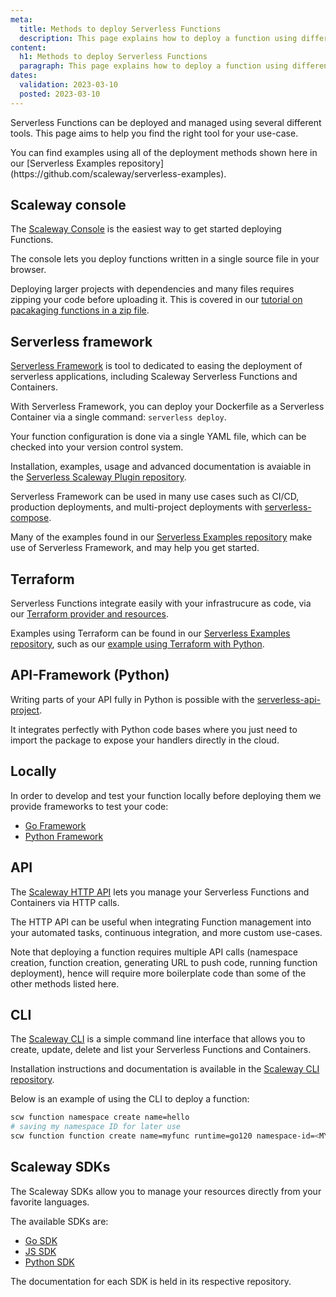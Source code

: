 ```yaml
---
meta:
  title: Methods to deploy Serverless Functions
  description: This page explains how to deploy a function using different tools
content:
  h1: Methods to deploy Serverless Functions
  paragraph: This page explains how to deploy a function using different tools
dates:
  validation: 2023-03-10
  posted: 2023-03-10
---
```


Serverless Functions can be deployed and managed using several different tools. This page aims to help you find the right tool for your use-case.

<Message type="tip">
  You can find examples using all of the deployment methods shown here in our [Serverless Examples repository](https://github.com/scaleway/serverless-examples).
</Message>

## Scaleway console

The [Scaleway Console](https://console.scaleway.com/) is the easiest way to get started deploying Functions.

The console lets you deploy functions written in a single source file in your browser.

Deploying larger projects with dependencies and many files requires zipping your code before uploading it. This is covered in our [tutorial on pacakaging functions in a zip file](/serverless/functions/how-to/package-function-dependencies-in-zip/).

## Serverless framework

[Serverless Framework](https://www.serverless.com/) is tool to dedicated to easing the deployment of serverless applications, including Scaleway Serverless Functions and Containers.

With Serverless Framework, you can deploy your Dockerfile as a Serverless Container via a single command: `serverless deploy`.

Your function configuration is done via a single YAML file, which can be checked into your version control system.

Installation, examples, usage and advanced documentation is avaiable in the [Serverless Scaleway Plugin repository](https://github.com/scaleway/serverless-scaleway-functions).

Serverless Framework can be used in many use cases such as CI/CD, production deployments, and multi-project deployments with [serverless-compose](https://www.serverless.com/framework/docs/guides/compose).

Many of the examples found in our [Serverless Examples repository](https://github.com/scaleway/serverless-examples) make use of Serverless Framework, and may help you get started.

## Terraform

Serverless Functions integrate easily with your infrastrucure as code, via our [Terraform provider and resources](https://registry.terraform.io/providers/scaleway/scaleway/latest/docs/resources/container).

Examples using Terraform can be found in our [Serverless Examples repository](https://github.com/scaleway/serverless-examples), such as our [example using Terraform with Python](https://github.com/scaleway/serverless-examples/tree/main/functions/terraform-python-example).

## API-Framework (Python)

Writing parts of your API fully in Python is possible with the [serverless-api-project](https://github.com/scaleway/serverless-api-project).

It integrates perfectly with Python code bases where you just need to import the package to
expose your handlers directly in the cloud.

## Locally

In order to develop and test your function locally before deploying them we provide frameworks to test your code:
- [Go Framework](https://github.com/scaleway/serverless-functions-go)
- [Python Framework](https://github.com/scaleway/serverless-functions-python)

## API

The [Scaleway HTTP API](https://www.scaleway.com/en/developers/api/) lets you manage your Serverless Functions and Containers via HTTP calls.

The HTTP API can be useful when integrating Function management into your automated tasks, continuous integration, and more custom use-cases.

Note that deploying a function requires multiple API calls (namespace creation, function creation, generating URL to push code, running function deployment), hence will require more boilerplate code than some of the other methods listed here.

## CLI

The [Scaleway CLI](https://github.com/scaleway/scaleway-cli) is a simple command line interface that allows you to create, update, delete and list your Serverless Functions and Containers.

Installation instructions and documentation is available in the [Scaleway CLI repository](https://github.com/scaleway/scaleway-cli).

Below is an example of using the CLI to deploy a function:

```sh
scw function namespace create name=hello
# saving my namespace ID for later use
scw function function create name=myfunc runtime=go120 namespace-id=<MY-NAMESPACE-ID>
```

## Scaleway SDKs

The Scaleway SDKs allow you to manage your resources directly from your favorite languages.

The available SDKs are:

- [Go SDK](https://github.com/scaleway/scaleway-sdk-go)
- [JS SDK](https://github.com/scaleway/scaleway-sdk-js)
- [Python SDK](https://github.com/scaleway/scaleway-sdk-python)

The documentation for each SDK is held in its respective repository.
